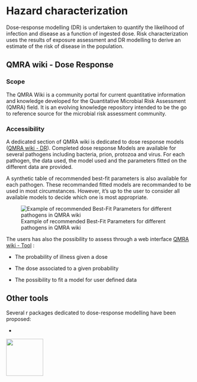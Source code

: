 # Hazard characterization

Dose-response modelling (DR) is undertaken to quantify the likelihood of infection and disease as a function of ingested dose. Risk characterization uses the results of exposure assessment and DR modelling to derive an estimate of the risk of disease in the population.

## QMRA wiki - Dose Response

### Scope

The QMRA Wiki is a community portal for current quantitative information and knowledge developed for the Quantitative Microbial Risk Assessment (QMRA) field. It is an evolving knowledge repository intended to be the go to reference source for the microbial risk assessment community.

### Accessibility

A dedicated section of QMRA wiki is dedicated to dose response models ([QMRA wiki - DR](http://qmrawiki.canr.msu.edu/index.php/Dose_Response)). Completed dose response Models are available for several pathogens including bacteria, prion, protozoa and virus. For each pathogen, the data used, the model used and the parameters fitted on the different data are provided.

A synthetic table of recommended best-fit parameters is also available for each pathogen. These recommanded fitted models are recommanded to be used in most circumstances. However, it's up to the user to consider all available models to decide which one is most appropriate.

![Example of recommended Best-Fit Parameters for different pathogens in QMRA wiki](images/qmra_wiki_params.PNG)

The users has also the possibility to assess through a web interface [QMRA wiki - Tool](http://qmrawiki.canr.msu.edu/app/#/app/dose) :

-   The probability of illness given a dose

-   The dose associated to a given probability

-   The possibility to fit a model for user defined data

## Other tools

Several r packages dedicated to dose-response modelling have been proposed:

-   

![](images/wip.png){width="100"}
